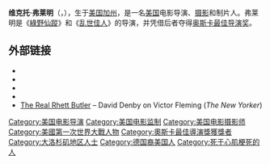 {{noteTA
|G1=Show
|G2=Movie
}}
{{艺人
|name = Victor Fleming<br>维克托·弗莱明
|type=導演
|image =VictorFlemingHeadstone.jpg
|imagesize = 300px
|出生日期={{birth date|1889|2|23}}
|出生地点 = {{USA}}[[加州|加州]][[拉肯亞達─弗林楚奇|拉肯亞達─弗林楚奇]]
|逝世日期={{death date and age|1949|1|6|1889|2|23}}
|逝世地点= {{USA}}[[亚利桑那州|亚利桑那州]][[卡頓伍德_(亞利桑那州)|卡頓伍德]]
|父母= 威廉·阿隆佐·弗莱明<br>伊莉莎白·愛娃琳
|配偶=克拉拉·維尼弗雷德·史特勞斯<br>(結婚於 1909 年–1915 年)<br>露西爾·羅森·弗莱明<br>(結婚於 1933 年–1949 年)
|代表作 = {{Plainlist|
* '''《[[乱世佳人|乱世佳人]]》'''
}}
|academyawards='''[[奥斯卡最佳导演奖|最佳导演]]'''<br>1939年 《[[乱世佳人_(电影)|乱世佳人]]》
}}

'''维克托·弗莱明'''（{{lang-en|Victor Fleming}}，{{bd|1889年|2月23日|1949年|1月6日}}），生于[[美国|美国]][[加州|加州]]，是一名[[美国|美国]]电影导演、[[摄影|摄影]]和制片人。弗莱明是《[[綠野仙蹤_(1939年電影)|綠野仙蹤]]》和《[[乱世佳人_(电影)|乱世佳人]]》的导演，并凭借后者夺得[[第12届奥斯卡金像奖|奥斯卡]][[奥斯卡最佳导演奖|最佳导演奖]]。

==外部链接==
{{commons category|Victor Fleming}}
* {{IMDb name|281808}}
* {{Amg name|89980}}
* {{douban people|1032275}}
* {{tcmdb name|62957}}
* [http://www.newyorker.com/arts/critics/atlarge/2009/05/25/090525crat_atlarge_denby The Real Rhett Butler] {{Wayback|url=http://www.newyorker.com/arts/critics/atlarge/2009/05/25/090525crat_atlarge_denby |date=20140218114948 }} – David Denby on Victor Fleming (''The New Yorker'')

{{Americans entertainment people-stub}}
{{奥斯卡最佳导演奖}}
{{Authority control}}

{{DEFAULTSORT:Fleming, Victor}}
[[Category:美国电影导演|Category:美国电影导演]]
[[Category:美国电影监制|Category:美国电影监制]]
[[Category:美国电影摄影师|Category:美国电影摄影师]]
[[Category:美國第一次世界大戰人物|Category:美國第一次世界大戰人物]]
[[Category:奧斯卡最佳導演獎獲獎者|Category:奧斯卡最佳導演獎獲獎者]]
[[Category:大洛杉矶地区人士|Category:大洛杉矶地区人士]]
[[Category:德国裔美国人|Category:德国裔美国人]]
[[Category:死于心肌梗死的人|Category:死于心肌梗死的人]]